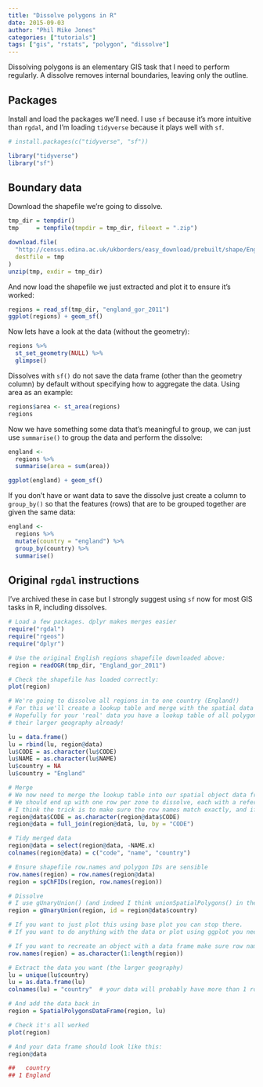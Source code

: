 ```yaml
---
title: "Dissolve polygons in R"
date: 2015-09-03
author: "Phil Mike Jones"
categories: ["tutorials"]
tags: ["gis", "rstats", "polygon", "dissolve"]
---
```


Dissolving polygons is an elementary GIS task that I need to perform regularly.
A dissolve removes internal boundaries, leaving only the outline.

## Packages

Install and load the packages we'll need.
I use `sf` because it's more intuitive than `rgdal`, and I'm loading `tidyverse` because it plays well with `sf`.

```r
# install.packages(c("tidyverse", "sf"))

library("tidyverse")
library("sf")
```

## Boundary data

Download the shapefile we're going to dissolve.

```r
tmp_dir = tempdir()
tmp     = tempfile(tmpdir = tmp_dir, fileext = ".zip")

download.file(
  "http://census.edina.ac.uk/ukborders/easy_download/prebuilt/shape/England_gor_2011.zip",
  destfile = tmp
)
unzip(tmp, exdir = tmp_dir)
```

And now load the shapefile we just extracted and plot it to ensure it's worked:

```r
regions = read_sf(tmp_dir, "england_gor_2011")
ggplot(regions) + geom_sf()
```

Now lets have a look at the data (without the geometry):

```r
regions %>%
  st_set_geometry(NULL) %>%
  glimpse()
```

Dissolves with `sf()` do not save the data frame (other than the geometry column) by default without specifying how to aggregate the data.
Using area as an example:

```r
regions$area <- st_area(regions)
regions
```

Now we have something some data that's meaningful to group, we can just use `summarise()` to group the data and perform the dissolve:

```r
england <-
  regions %>%
  summarise(area = sum(area))
```

```r
ggplot(england) + geom_sf()
```

If you don't have or want data to save the dissolve just create a column to `group_by()` so that the features (rows) that are to be grouped together are given the same data:

```r
england <-
  regions %>%
  mutate(country = "england") %>%
  group_by(country) %>%
  summarise()
```


## Original `rgdal` instructions

I've archived these in case but I strongly suggest using `sf` now for most GIS tasks in R, including dissolves.

```r
# Load a few packages. dplyr makes merges easier
require("rgdal")
require("rgeos")
require("dplyr")

# Use the original English regions shapefile downloaded above:
region = readOGR(tmp_dir, "England_gor_2011")

# Check the shapefile has loaded correctly:
plot(region)

# We're going to dissolve all regions in to one country (England!)
# For this we'll create a lookup table and merge with the spatial data
# Hopefully for your 'real' data you have a lookup table of all polygons and
# their larger geography already!

lu = data.frame()
lu = rbind(lu, region@data)
lu$CODE = as.character(lu$CODE)
lu$NAME = as.character(lu$NAME)
lu$country = NA
lu$country = "England"

# Merge
# We now need to merge the lookup table into our spatial object data frame.
# We should end up with one row per zone to dissolve, each with a reference for the relevant larger geography.
# I think the trick is to make sure the row names match exactly, and if you can match the polygon IDs as well with spChFIDs().
region@data$CODE = as.character(region@data$CODE)
region@data = full_join(region@data, lu, by = "CODE")

# Tidy merged data
region@data = select(region@data, -NAME.x)
colnames(region@data) = c("code", "name", "country")

# Ensure shapefile row.names and polygon IDs are sensible
row.names(region) = row.names(region@data)
region = spChFIDs(region, row.names(region))

# Dissolve
# I use gUnaryUnion() (and indeed I think unionSpatialPolygons() in the maptools package uses this by default).
region = gUnaryUnion(region, id = region@data$country)

# If you want to just plot this using base plot you can stop there.
# If you want to do anything with the data or plot using ggplot you need to recreate the data frame.

# If you want to recreate an object with a data frame make sure row names match
row.names(region) = as.character(1:length(region))

# Extract the data you want (the larger geography)
lu = unique(lu$country)
lu = as.data.frame(lu)
colnames(lu) = "country"  # your data will probably have more than 1 row!

# And add the data back in
region = SpatialPolygonsDataFrame(region, lu)

# Check it's all worked
plot(region)

# And your data frame should look like this:
region@data

##   country
## 1 England
```

